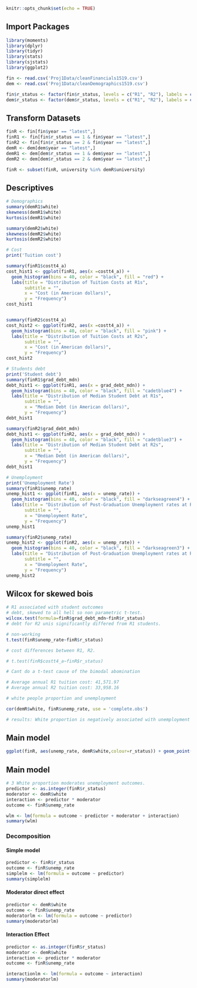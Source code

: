 ```r
knitr::opts_chunk$set(echo = TRUE)
```

## Import Packages
```r
library(moments)
library(dplyr)
library(tidyr)
library(stats)
library(sjstats)
library(ggplot2)
```

```r

fin <- read.csv('Proj1Data/cleanFinancials1519.csv')
dem <- read.csv('Proj1Data/cleanDemographics1519.csv')

fin$r_status <- factor(fin$r_status, levels = c("R1", "R2"), labels = c(1,2))
dem$r_status <- factor(dem$r_status, levels = c("R1", "R2"), labels = c(1,2))

```

## Transform Datasets
```r

finR <- fin[fin$year == "latest",]
finR1 <- fin[fin$r_status == 1 & fin$year == "latest",]
finR2 <- fin[fin$r_status == 2 & fin$year == "latest",]
demR <- dem[dem$year == "latest",]
demR1 <- dem[dem$r_status == 1 & dem$year == "latest",]
demR2 <- dem[dem$r_status == 2 & dem$year == "latest",]

finR <- subset(finR, university %in% demR$university)

```

## Descriptives

```r
# Demographics
summary(demR1$white)
skewness(demR1$white)
kurtosis(demR1$white)

summary(demR2$white)
skewness(demR2$white)
kurtosis(demR2$white)

# Cost
print('Tuition cost')

summary(finR1$costt4_a)
cost_hist1 <- ggplot(finR1, aes(x =costt4_a)) + 
  geom_histogram(bins = 40, color = "black", fill = "red") +
  labs(title = "Distribution of Tuition Costs at R1s", 
       subtitle = "", 
       x = "Cost (in American dollars)", 
       y = "Frequency") 
cost_hist1


summary(finR2$costt4_a)
cost_hist2 <- ggplot(finR2, aes(x =costt4_a)) + 
  geom_histogram(bins = 40, color = "black", fill = "pink") +
  labs(title = "Distribution of Tuition Costs at R2s", 
       subtitle = "", 
       x = "Cost (in American dollars)", 
       y = "Frequency") 
cost_hist2

# Students debt
print('Student debt')
summary(finR1$grad_debt_mdn)
debt_hist1 <- ggplot(finR1, aes(x = grad_debt_mdn)) + 
  geom_histogram(bins = 40, color = "black", fill = "cadetblue4") +
  labs(title = "Distribution of Median Student Debt at R1s", 
       subtitle = "", 
       x = "Median Debt (in American dollars)", 
       y = "Frequency") 
debt_hist1

summary(finR2$grad_debt_mdn)
debt_hist1 <- ggplot(finR2, aes(x = grad_debt_mdn)) + 
  geom_histogram(bins = 40, color = "black", fill = "cadetblue3") +
  labs(title = "Distribution of Median Student Debt at R2s", 
       subtitle = "", 
       x = "Median Debt (in American dollars)", 
       y = "Frequency") 
debt_hist1

# Unemployment
print('Unemployment Rate')
summary(finR1$unemp_rate)
unemp_hist1 <- ggplot(finR1, aes(x = unemp_rate)) + 
  geom_histogram(bins = 40, color = "black", fill = "darkseagreen4") +
  labs(title = "Distribution of Post-Graduation Unemployment rates at R1s", 
       subtitle = "", 
       x = "Unemployment Rate", 
       y = "Frequency") 
unemp_hist1

summary(finR2$unemp_rate)
unemp_hist2 <- ggplot(finR2, aes(x = unemp_rate)) + 
  geom_histogram(bins = 40, color = "black", fill = "darkseagreen3") +
  labs(title = "Distribution of Post-Graduation Unemployment rates at R2s", 
       subtitle = "", 
       x = "Unemployment Rate", 
       y = "Frequency") 
unemp_hist2
```

## Wilcox for skewed bois
```r
# R1 associated with student outcomes
# debt, skewed to all hell so non parametric t-test.  
wilcox.test(formula=finR$grad_debt_mdn~finR$r_status)
# debt for R2 unis significantly differed from R1 students.

# non-working
t.test(finR$unemp_rate~finR$r_status)
```

```r
# cost differences between R1, R2.

# t.test(finR$costt4_a~finR$r_status)

# Cant do a t-test cause of the bimodal abomination

# Average annual R1 tuition cost: 41,571.97
# Average annual R2 tuition cost: 33,958.16
```

```r
# white people proportion and unemployment

cor(demR$white, finR$unemp_rate, use = 'complete.obs')

# results: White proportion is negatively associated with unemployment (r = -0.49)
```

## Main model
```r
ggplot(finR, aes(unemp_rate, demR$white,colour=r_status)) + geom_point() + geom_smooth(method = "lm")
```

## Main model
```r
# 3 White proportion moderates unemployment outcomes. 
predictor <- as.integer(finR$r_status)
moderator <- demR$white
interaction <- predictor * moderator
outcome <- finR$unemp_rate

wlm <- lm(formula = outcome ~ predictor + moderator + interaction)
summary(wlm)
```

### Decomposition

#### Simple model
```r
predictor <- finR$r_status
outcome <- finR$unemp_rate
simplelm <- lm(formula = outcome ~ predictor)
summary(simplelm)
```

#### Moderator direct effect
```r
predictor <- demR$white
outcome <- finR$unemp_rate
moderatorlm <- lm(formula = outcome ~ predictor)
summary(moderatorlm)
```

#### Interaction Effect
```r
predictor <- as.integer(finR$r_status)
moderator <- demR$white
interaction <- predictor * moderator
outcome <- finR$unemp_rate

interactionlm <- lm(formula = outcome ~ interaction)
summary(moderatorlm)
```
